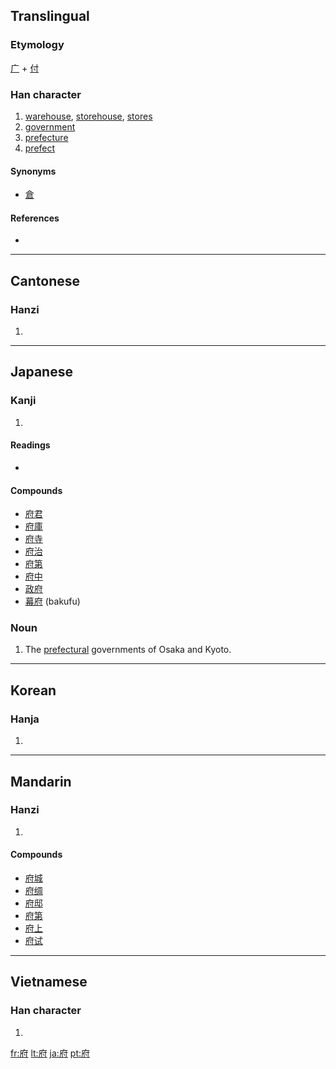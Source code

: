 ==Translingual==

===Etymology===
[[广]] + [[付]]

===Han character===
{{Han char|rn=53|rad=广|as=05|sn=8|four=0024<sub>0</sub>|canj=戈人木戈 (IODI)|ids=⿸[[广]][[付]]}}

# [[warehouse]], [[storehouse]], [[store]]s
# [[government]]
# [[prefecture]]
# [[prefect]]

====Synonyms====
* [[倉]]

====References====
* {{Han ref|kx=0345.020|dkj=09283|dj=0654.150|hdz=20877.150|uh=5E9C|ud=24220|bh=A9B2|bd=43442}}

----

==Cantonese==

===Hanzi===
{{yue-hanzi|jyut=|y=fu2}}

# {{defn|Cantonese|sort=广05}}

----

==Japanese==

===Kanji===
{{ja-kanji|grade=4|rs=广05}}

# {{defn|Japanese}}

====Readings====
* {{ja-readings|on=[[ふ]] (fu)|kun=[[やくしょ]] (yakusho), [[みやこ]] (miyako), [[くら]] (kura)}}

====Compounds====
* [[府君]]
* [[府庫]]
* [[府寺]]
* [[府治]]
* [[府第]]
* [[府中]]
* [[政府]]
* [[幕府]] (bakufu)

===Noun===
{{ja-noun|k|hira=ふ|rom=fu}}

# The [[prefecture|prefectural]] governments of Osaka and Kyoto.

----

==Korean==

===Hanja===
{{ko-hanja|hangeul=[[부]]|rv=bu|mr=pu}}

# {{defn|Korean|sort=广05}}

----

==Mandarin==

===Hanzi===
{{cmn-hanzi|pin=[[duó]] ([[duo2]]), [[fǔ]] ([[fu3]])|wg=to<sup>2</sup>, fu<sup>3</sup>}}

# {{defn|Mandarin|sort=广05}}

====Compounds====
* [[府城]]
* [[府绸]]
* [[府邸]]
* [[府第]]
* [[府上]]
* [[府试]]

----

==Vietnamese==

===Han character===
{{vi-hantu|[[phủ]]|rs=广05}}

# {{defn|Vietnamese|sort=广05}}

[[fr:府]]
[[lt:府]]
[[ja:府]]
[[pt:府]]